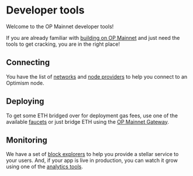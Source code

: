 # Developer tools

Welcome to the OP Mainnet developer tools!

If you are already familiar with [building on OP Mainnet](/op-mainnet/getting-started) and just need the tools to get cracking, you are in the right place!

## Connecting

You have the list of [networks](/op-mainnet/op-networks) and [node providers](/tools/rpc-providers) to help you connect to an Optimism node.

## Deploying

To get some ETH bridged over for deployment gas fees, use one of the available [faucets](/tools/faucets) or just bridge ETH using the [OP Mainnet Gateway](https://gateway.optimism.io/).

## Monitoring

We have a set of [block explorers](monitoring/block-explorers) to help you provide a stellar service to your users. And, if your app is live in production, you can watch it grow using one of the [analytics tools](monitoring/analytics-tools). 